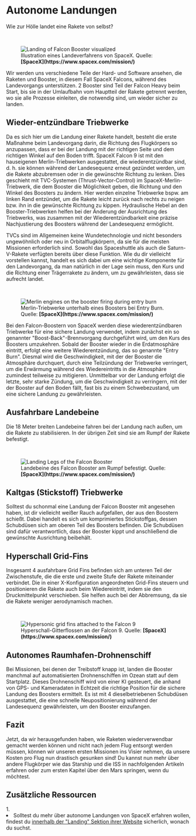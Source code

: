 
# Autonome Landungen

Wie zur Hölle landet eine Rakete von selbst?

<br />
<figure>
<Image src={require(".//../../../../resources/images/landing.jpg")} alt="Landing of Falcon Booster visualized" />
<figcaption style={{ color: "rgb(156, 156, 156)", fontSize: "14px", marginTop: "2px" }}>Illustration eines Landeverfahrens von SpaceX. Quelle: <strong>[SpaceX](https://www.spacex.com/mission/)</strong></figcaption>
</figure>

Wir werden uns verschiedene Teile der Hard- und Software ansehen, die Raketen und Booster, in diesem Fall SpaceX Falcons, während des Landevorgangs unterstützen. 2 Booster sind Teil der Falcon Heavy beim Start, bis sie in der Umlaufbahn vom Hauptteil der Rakete getrennt werden, wo sie alle Prozesse einleiten, die notwendig sind, um wieder sicher zu landen.

## Wieder-entzündbare Triebwerke
Da es sich hier um die Landung einer Rakete handelt, besteht die erste Maßnahme beim Landevorgang darin, die Richtung des Flugkörpers so anzupassen, dass er bei der Landung mit der richtigen Seite und dem richtigen Winkel auf den Boden trifft. SpaceX Falcon 9 ist mit den hauseigenen Merlin-Triebwerken ausgestattet, die wiederentzündbar sind, d. h. sie können während der Landesequenz erneut gezündet werden, um die Rakete abzubremsen oder in die gewünschte Richtung zu lenken. Dies geschieht mit TVC-Systemen (Thrust-Vector-Control) im SpaceX-Merlin-Triebwerk, die dem Booster die Möglichkeit geben, die Richtung und den Winkel des Boosters zu ändern. Hier werden einzelne Triebwerke bspw. am linken Rand entzündet, um die Rakete leicht zurück nach rechts zu neigen bzw. ihn in die gewünschte Richtung zu kippen. Hydraulische Hebel an den Booster-Triebwerken helfen bei der Änderung der Ausrichtung des Triebwerks, was zusammen mit der Wiederentzündbarkeit eine präzise Nachjustierung des Boosters während der Landesequenz ermöglicht.

TVCs sind im Allgemeinen keine Wundetechnologie und nicht besonders ungewöhnlich oder neu in Orbitalflugkörpern, da sie für die meisten Missionen erforderlich sind. Sowohl das Spaceshuttle als auch die Saturn-V-Rakete verfügten bereits über diese Funktion. Wie du dir vielleicht vorstellen kannst, handelt es sich dabei um eine wichtige Komponente für den Landevorgang, da man natürlich in der Lage sein muss, den Kurs und die Richtung einer Trägerrakete zu ändern, um zu gewährleisten, dass sie aufrecht landet.

<br />
<figure>
<Image src={require(".//../../../../resources/images/entryburn.png")} alt="Merlin engines on the booster firing during entry burn" />
<figcaption style={{ color: "rgb(156, 156, 156)", fontSize: "14px", marginTop: "2px" }}>Merlin-Triebwerke unterhalb eines Boosters bei Entry Burn. Quelle: <strong>[SpaceX](https://www.spacex.com/mission/)</strong></figcaption>
</figure>

Bei den Falcon-Boostern von SpaceX werden diese wiederentzündbaren Triebwerke für eine sichere Landung verwendet, indem zunächst ein so genannter "Boost-Back"-Brennvorgang durchgeführt wird, um den Kurs des Boosters umzukehren. Sobald der Booster wieder in die Erdatmosphäre eintritt, erfolgt eine weitere Wiederentzündung, das so genannte "Entry Burn". Diesmal wird die Geschwindigkeit, mit der der Booster die Atmosphäre durchquert, durch eine Teilzündung der Triebwerke verringert, um die Erwärmung während des Wiedereintritts in die Atmosphäre zumindest teilweise zu mitigieren. Unmittelbar vor der Landung erfolgt die letzte, sehr starke Zündung, um die Geschwindigkeit zu verringern, mit der der Booster auf den Boden fällt, fast bis zu einem Schwebezustand, um eine sichere Landung zu gewährleisten.

## Ausfahrbare Landebeine
Die 18 Meter breiten Landebeine fahren bei der Landung nach außen, um die Rakete zu stabilisieren. In der übrigen Zeit sind sie am Rumpf der Rakete befestigt.

<br />
<figure>
<Image src={require(".//../../../../resources/images/landinglegs.png")} alt="Landing Legs of the Falcon Booster" />
<figcaption style={{ color: "rgb(156, 156, 156)", fontSize: "14px", marginTop: "2px" }}>Landebeine des Falcon Booster am Rumpf befestigt. Quelle: <strong>[SpaceX](https://www.spacex.com/mission/)</strong></figcaption>
</figure>

## Kaltgas (Stickstoff) Triebwerke
Solltest du schonmal eine Landung der Falcon Booster mit angesehen haben, ist dir vielleicht weißer Rauch aufgefallen, der aus den Boostern schießt. Dabei handelt es sich um komprimiertes Stickstoffgas, dessen Schubdüsen sich am oberen Teil des Boosters befinden. Die Schubdüsen sind dafür verantwortlich, dass der Booster kippt und anschließend die gewünschte Ausrichtung beibehält.

## Hyperschall Grid-Fins
Insgesamt 4 ausfahrbare Grid Fins befinden sich am unteren Teil der Zwischenstufe, die die erste und zweite Stufe der Rakete miteinander verbindet. Die in einer X-Konfiguration angeordneten Grid-Fins steuern und positionieren die Rakete auch beim Wiedereintritt, indem sie den Druckmittelpunkt verschieben. Sie helfen auch bei der Abbremsung, da sie die Rakete weniger aerodynamisch machen.

<br />
<figure>
<Image src={require(".//../../../../resources/images/landingfins.png")} alt="Hypersonic grid fins attached to the Falcon 9" />
<figcaption style={{ color: "rgb(156, 156, 156)", fontSize: "14px", marginTop: "2px" }}>Hyperschall-Gitterflossen an der Falcon 9. Quelle: <strong>[SpaceX](https://www.spacex.com/mission/)</strong></figcaption>
</figure>

## Autonomes Raumhafen-Drohnenschiff
Bei Missionen, bei denen der Treibstoff knapp ist, landen die Booster manchmal auf automatisierten Drohnenschiffen im Ozean statt auf dem Startplatz. Dieses Drohnenschiff wird von einer KI gesteuert, die anhand von GPS- und Kameradaten in Echtzeit die richtige Position für die sichere Landung des Boosters ermittelt. Es ist mit 4 dieselbetriebenen Schubdüsen ausgestattet, die eine schnelle Neupositionierung während der Landesequenz gewährleisten, um den Booster einzufangen.

## Fazit
Jetzt, da wir herausgefunden haben, wie Raketen wiederverwendbar gemacht werden können und nicht nach jedem Flug entsorgt werden müssen, können wir unseren ersten Missionen ins Visier nehmen, da unsere Kosten pro Flug nun drastisch gesunken sind! Du kannst nun mehr über andere Flugkörper wie das Starship und die ISS in nachfolgenden Artikeln erfahren oder zum ersten Kapitel über den Mars springen, wenn du möchtest.

<Analytics />

## Zusätzliche Ressourcen
<AdditionalResources>
  <div>
    <span>1. </span><li>Solltest du mehr über autonome Landungen von SpaceX erfahren wollen, findest du <a href="https://www.spacex.com/launches/" target="_blank">innerhalb der "Landing" Sektion ihrer Website</a> sicherlich, wonach du suchst.</li>
  </div>
</AdditionalResources>